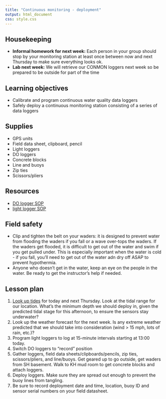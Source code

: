 ```yaml
---
title: "Continuous monitoring - deployment"
output: html_document
css: style.css
---
```


## Housekeeping

* **Informal homework for next week:** Each person in your group should stop by your monitoring station at least once between now and next Thursday to make sure everything looks ok. 
* **Lab next week:** We will retrieve our CONMON loggers next week so be prepared to be outside for part of the time

## Learning objectives

* Calibrate and program continuous water quality data loggers
* Safely deploy a continuous monitoring station consisting of a series of data loggers

## Supplies

* GPS units
* Field data sheet, clipboard, pencil
* Light loggers
* DO loggers
* Concrete blocks
* Line and buoys
* Zip ties
* Scissors/pliers

## Resources

* [DO logger SOP](https://smr-monitoring.github.io/sop/do-logger-pme.html)
* [light logger SOP](https://smr-monitoring.github.io/sop/light-temp-logger-hobo.html)

## Field safety

* Clip and tighten the belt on your waders: it is designed to prevent water from flooding the waders if you fall or a wave over-tops the waders. If the waders get flooded, it is difficult to get out of the water and swim if you get pulled under. This is especially important when the water is cold - if you fall, you'll need to get out of the water adn dry off ASAP to prevent hypothermia.
* Anyone who doesn't get in the water, keep an eye on the people in the water. Be ready to get the instructor's help if needed.

## Lesson plan

1. [Look up tides](https://www.tide-forecast.com/locations/Saint-Marys-City-Maryland/tides/latest) for today and next Thursday. Look at the tidal range for our location. What's the minimum depth we should deploy in, given the predicted tidal stage for this afternoon, to ensure the sensors stay underwater?
1. Look up the weather forecast for the next week. Is any extreme weather predicted that we should take into consideration (wind > 15 mph, lots of rain, etc.)?
1. Program light loggers to log at 15-minute intervals starting at 13:00 today.
2. Switch DO loggers to "record" position
3. Gather loggers, field data sheets/clipboards/pencils, zip ties, scissors/pliers, and line/buoys. Get geared up to go outside, get waders from SH basement. Walk to KH mud room to get concrete blocks and attach loggers.
4. Deploy loggers. Make sure they are spread out enough to prevent the buoy lines from tangling.
5. Be sure to record deployment date and time, location, buoy ID and sensor serial numbers on your field datasheet.
